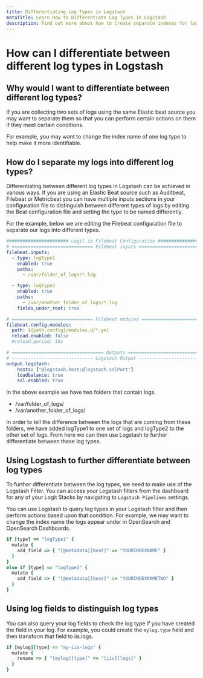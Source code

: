 ```yaml
---
title: Differentiating Log Types in Logstash
metaTitle: Learn How to Differentiate Log Types in Logstash
description: Find out more about how to create separate indexes for log types using hosted Logstash in this article from Logit.io.
---
```


# How can I differentiate between different log types in Logstash

## Why would I want to differentiate between different log types?

If you are collecting two sets of logs using the same Elastic beat
source you may want to separate them so that you can perform certain
actions on them if they meet certain conditions.

For example, you may want to change the index name of one log type to help make it more identifiable.

## How do I separate my logs into different log types?

Differentiating between different log types in Logstash can be achieved
in various ways. If you are using an Elastic Beat source such as
Auditbeat, Filebeat or Metricbeat you can have multiple inputs sections
in your configuration file to distinguish between different types of logs
by editing the Beat configuration file and setting the type to be named differently.

For the example, below we are editing the Filebeat configuration
file to separate our logs into different types.

```yml copy showLineNumbers /@logstash.host/ /@logstash.sslPort/
####################### Logit.io Filebeat Configuration ########################
# ============================== Filebeat inputs ==============================
filebeat.inputs:
  - type: logType1
    enabled: true
    paths:
      - /var/folder_of_logs/*.log

  - type: logType2
    enabled: true
    paths:
      - /var/another_folder_of_logs/*.log
    fields_under_root: true

# ============================== Filebeat modules ==============================
filebeat.config.modules:
  path: ${path.config}/modules.d/*.yml
  reload.enabled: false
  #reload.period: 10s

# ================================== Outputs ===================================
# ------------------------------ Logstash Output -------------------------------
output.logstash:
    hosts: ["@logstash.host:@logstash.sslPort"]
    loadbalance: true
    ssl.enabled: true

```

In the above example we have two folders that contain logs.

- /var/folder_of_logs/
- /var/another_folder_of_logs/

In order to tell the difference between the logs that are coming from
these folders, we have added logType1 to one set of logs and logType2 to the other set of logs. From here we can then use Logstash to further differentiate between these log types.

## Using Logstash to further differentiate between log types

To further differentiate between the log types, we need to make use of the
Logstash Filter. You can access your Logstash filters from the dashboard
for any of your Logit Stacks by navigating to `Logstash Pipelines` settings.

You can use Logstash to query log types in your Logstash filter and then
perform actions based upon that condition. For example, we may want to
change the index name the logs appear under in OpenSearch and OpenSearch Dashboards.

```ruby copy
if [type] == "logType1" {
  mutate {
    add_field => { "[@metadata][beat]" => "YOURINDEXNAME" }
  }
}
else if [type] == "logType2" {
  mutate {
    add_field => { "[@metadata][beat]" => "YOURINDEXNAMETWO" }
  }
}
```

## Using log fields to distinguish log types

You can also query your log fields to check the log type if you have
created the field in your log. For example, you could create the `mylog.type`
field and then transform that field to iis.logs.

```ruby copy
if [mylog][type] == "my-iis-logs" {
  mutate {
    rename => { "[mylog][type]" => "[iis][logs]" }
  }
}
```
